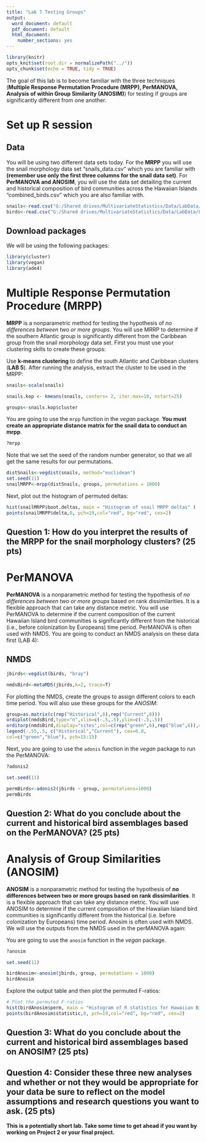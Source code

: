 ```yaml
---
title: "Lab 7 Testing Groups"
output:
  word_document: default
  pdf_document: default
  html_document:
    number_sections: yes
---
```


```r
library(knitr)
opts_knit$set(root.dir = normalizePath("../"))
opts_chunk$set(echo = TRUE, tidy = TRUE)
```
\newline

The goal of this lab is to become familiar with the three techniques (**Multiple Response Permutation Procedure (MRPP), PerMANOVA, Analysis of within Group Similarity (ANOSIM)**) for testing if groups are significantly different from one another.

\newline

# Set up R session

## Data

You will be using two different data sets today. For the **MRPP** you will use the snail morphology data set “snails_data.csv” which you are familiar with **(remember use only the first three columns for the snail data set)**. For **PerMANOVA and ANOSIM**, you will use the data set detailing the current and historical composition of bird communities across the Hawaiian Islands “combined_birds.csv” which you are also familiar with.


```r
snails<-read.csv("G:/Shared drives/MultivariateStatistics/Data/LabData/Lab7/snail_data.csv", row=1, header=TRUE)[,1:3]
birds<-read.csv("G:/Shared drives/MultivariateStatistics/Data/LabData/Lab7/combined_birds.csv", row=1, header=TRUE)
```



\newline

## Download packages 
We will be using the following packages: 


```r
library(cluster)
library(vegan)
library(ade4)
```

\newline


#	Multiple Response Permutation Procedure (MRPP)

**MRPP** is a nonparametric method for testing the hypothesis of *no differences between two or more groups*.  You will use MRRP to determine if the southern Atlantic group is significantly different from the Caribbean group from the snail morphology data set. First you must use your clustering skills to create these groups:


\newline

Use **k-means clustering** to define the south Atlantic and Caribbean clusters (**LAB 5**). After running the analysis, extract the cluster to be used in the MRPP:


```r
snails<-scale(snails)

snails.kop <- kmeans(snails, centers= 2, iter.max=10, nstart=25)

groups<-snails.kop$cluster
```

\newline

You are going to use the `mrpp` function in the *vegan* package. **You must create an appropriate distance matrix for the snail data to conduct an mrpp**.

```r
?mrpp
```

Note that we set the seed of the random number generator, so that we all get the same results for our permutations.

```r
distSnails<-vegdist(snails, method="euclidean")
set.seed(11)
snailMRPP<-mrpp(distSnails, groups, permutations = 1000)
```
\newline

Next, plot out the histogram of permuted deltas:

```r
hist(snailMRPP$boot.deltas, main = "Histogram of snail MRPP deltas" )
points(snailMRPP$delta,0, pch=19,col="red", bg="red", cex=2)

```

## Question 1: How do you interpret the results of the MRPP for the snail morphology clusters? (25 pts)


\newline

# PerMANOVA

**PerMANOVA** is a nonparametric method for testing the hypothesis of *no differences between two or more groups* based on rank dissimilarities. It is a flexible approach that can take any distance metric. You will use PerMANOVA to determine if the current composition of the current Hawaiian Island bird communities is significantly different from the historical (i.e., before colonization by Europeans) time period. PerMANOVA is often used with NMDS. You are going to conduct an NMDS analysis on these data first (LAB 4):

## NMDS

```r
jbirds<-vegdist(birds, "bray") 

nmdsBird<-metaMDS(jbirds,k=2, trace=T)
```

\newline

For plotting the NMDS, create the groups to assign different colors to each time period. You will also use these groups for the *ANOSIM*:

```r
group=as.matrix(c(rep("Historical",6),rep("Current",6)))
ordiplot(nmdsBird,type="n",xlim=c(-.5,.5),ylim=c(-.5,.5))
orditorp(nmdsBird,display="sites",col=c(rep("green",6),rep("blue",6)),air=0.01,cex=1.25)
legend(-.55,.5, c("Historical","Current"), cex=0.8, 
col=c("green","blue"), pch=15:15)

```

\newline

Next, you are going to use the `adonis` function in the *vegan* package to run the PerMANOVA:

```r
?adonis2
```

```r
set.seed(11) 

permBirds<-adonis2(jbirds ~ group, permutations=1000)
permBirds
```


## Question 2: What do you conclude about the current and historical bird assemblages based on the PerMANOVA? (25 pts)


\newline

# Analysis of Group Similarities (ANOSIM)

**ANOSIM** is a nonparametric method for testing the hypothesis of **no differences between two or more groups based on rank dissimilarities**. It is a flexible approach that can take any distance metric. You will use ANOSIM to determine if the current composition of the Hawaiian Island bird communities is significantly different from the historical (i.e. before colonization by Europeans) time period. Anosim is often used with NMDS. We will use the outputs from the NMDS used in the perMANOVA again:

\newline

You are going to use the `anosim` function in the *vegan* package.

```r
?anosim
```


```r
set.seed(11) 

birdAnosim<-anosim(jbirds, group, permutations = 1000)
birdAnosim
```

Explore the output table and then plot the permuted F-ratios:

```r
# Plot the permuted F-ratios
hist(birdAnosim$perm, main = "Histogram of R statistics for Hawaiian Birds", xlim=c(-.5,1 ))
points(birdAnosim$statistic,0, pch=19,col="red", bg="red", cex=2)
```

## Question 3: What do you conclude about the current and historical bird assemblages based on ANOSIM? (25 pts)

## Question 4: Consider these three new analyses and whether or not they would be appropriate for your data be sure to reflect on the model assumptions and research questions you want to ask. (25 pts)

**This is a potentially short lab. Take some time to get ahead if you want by working on Project 2 or your final project.**

